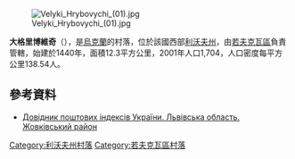 {{coord|49|54|41|N|24|3|8|E|scale:100000|display=title}}

[[Image:Velyki_Hrybovychi_(01).jpg|right]]

'''大格里博維奇'''（{{lang-uk|Великі Грибовичі}}），是[[烏克蘭|烏克蘭]]的村落，位於該國西部[[利沃夫州|利沃夫州]]，由[[若夫克瓦區|若夫克瓦區]]負責管轄，始建於1440年，面積12.3平方公里，2001年人口1,704，人口密度每平方公里138.54人。

==參考資料==
*[http://www.uaidx.com/13/280/index Довідник поштових індексів України. Львівська область. Жовківський район]{{Wayback|url=http://www.uaidx.com/13/280/index |date=20161003171007 }}

{{DEFAULTSORT:Великі Грибовичі}}
[[Category:利沃夫州村落|Category:利沃夫州村落]]
[[Category:若夫克瓦區村落|Category:若夫克瓦區村落]]


{{Lviv-geo-stub}}